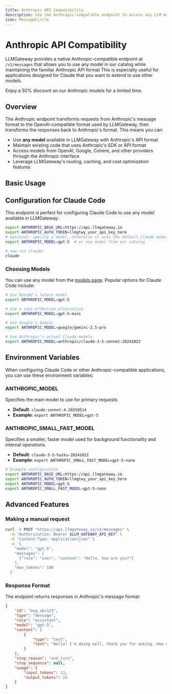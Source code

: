 ```yaml
---
title: Anthropic API Compatibility
description: Use the Anthropic-compatible endpoint to access any LLM model through the familiar Anthropic API format.
icon: MessageCircle
---
```



# Anthropic API Compatibility

LLMGateway provides a native Anthropic-compatible endpoint at `/v1/messages` that allows you to use any model in our catalog while maintaining the familiar Anthropic API format
This is especially useful for applications designed for Claude that you want to extend to use other models.

<Callout type="info">
	Enjoy a 50% discount on our Anthropic models for a limited time.
</Callout>

## Overview

The Anthropic endpoint transforms requests from Anthropic's message format to the OpenAI-compatible format used by LLMGateway, then transforms the responses back to Anthropic's format. This means you can:

- Use **any model** available in LLMGateway with Anthropic's API format
- Maintain existing code that uses Anthropic's SDK or API format
- Access models from OpenAI, Google, Cohere, and other providers through the Anthropic interface
- Leverage LLMGateway's routing, caching, and cost optimization features

## Basic Usage

## Configuration for Claude Code

This endpoint is perfect for configuring Claude Code to use any model available in LLMGateway:

```bash
export ANTHROPIC_BASE_URL=https://api.llmgateway.io
export ANTHROPIC_AUTH_TOKEN=llmgtwy_your_api_key_here
# optional: specify a model, otherwise it uses the default Claude model
export ANTHROPIC_MODEL=gpt-5  # or any model from our catalog

# now run claude!
claude
```

### Choosing Models

You can use any model from the [models page](https://llmgateway.io/models). Popular options for Claude Code include:

```bash
# Use OpenAI's latest model
export ANTHROPIC_MODEL=gpt-5

# Use a cost-effective alternative
export ANTHROPIC_MODEL=gpt-5-mini

# Use Google's Gemini
export ANTHROPIC_MODEL=google/gemini-2.5-pro

# Use Anthropic's actual Claude models
export ANTHROPIC_MODEL=anthropic/claude-3-5-sonnet-20241022
```

## Environment Variables

When configuring Claude Code or other Anthropic-compatible applications, you can use these environment variables:

### ANTHROPIC_MODEL

Specifies the main model to use for primary requests.

- **Default**: `claude-sonnet-4-20250514`
- **Example**: `export ANTHROPIC_MODEL=gpt-5`

### ANTHROPIC_SMALL_FAST_MODEL

Specifies a smaller, faster model used for background functionality and internal operations.

- **Default**: `claude-3-5-haiku-20241022`
- **Example**: `export ANTHROPIC_SMALL_FAST_MODEL=gpt-5-nano`

```bash
# Example configuration
export ANTHROPIC_BASE_URL=https://api.llmgateway.io
export ANTHROPIC_AUTH_TOKEN=llmgtwy_your_api_key_here
export ANTHROPIC_MODEL=gpt-5
export ANTHROPIC_SMALL_FAST_MODEL=gpt-5-nano
```

## Advanced Features

### Making a manual request

```bash
curl -X POST "https://api.llmgateway.io/v1/messages" \
  -H "Authorization: Bearer $LLM_GATEWAY_API_KEY" \
  -H "Content-Type: application/json" \
  -d '{
    "model": "gpt-5",
    "messages": [
      {"role": "user", "content": "Hello, how are you?"}
    ],
    "max_tokens": 100
  }'
```

### Response Format

The endpoint returns responses in Anthropic's message format:

```json
{
	"id": "msg_abc123",
	"type": "message",
	"role": "assistant",
	"model": "gpt-5",
	"content": [
		{
			"type": "text",
			"text": "Hello! I'm doing well, thank you for asking. How can I help you today?"
		}
	],
	"stop_reason": "end_turn",
	"stop_sequence": null,
	"usage": {
		"input_tokens": 13,
		"output_tokens": 20
	}
}
```
